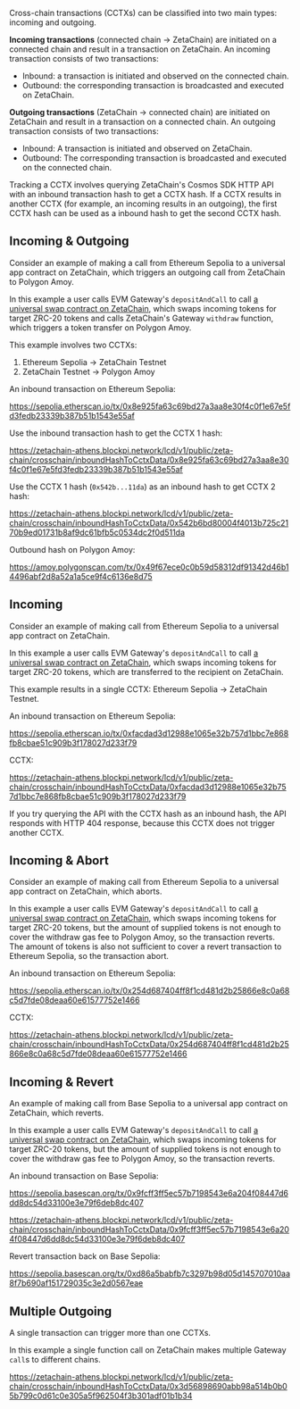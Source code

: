 Cross-chain transactions (CCTXs) can be classified into two main types: incoming
and outgoing.

**Incoming transactions** (connected chain → ZetaChain) are initiated on a
connected chain and result in a transaction on ZetaChain. An incoming
transaction consists of two transactions:

- Inbound: a transaction is initiated and observed on the connected chain.
- Outbound: the corresponding transaction is broadcasted and executed on
  ZetaChain.

**Outgoing transactions** (ZetaChain → connected chain) are initiated on
ZetaChain and result in a transaction on a connected chain. An outgoing
transaction consists of two transactions:

- Inbound: A transaction is initiated and observed on ZetaChain.
- Outbound: The corresponding transaction is broadcasted and executed on the
  connected chain.

Tracking a CCTX involves querying ZetaChain's Cosmos SDK HTTP API with an
inbound transaction hash to get a CCTX hash. If a CCTX results in another CCTX
(for example, an incoming results in an outgoing), the first CCTX hash can be
used as a inbound hash to get the second CCTX hash.

## Incoming & Outgoing

Consider an example of making a call from Ethereum Sepolia to a universal app
contract on ZetaChain, which triggers an outgoing call from ZetaChain to Polygon
Amoy.

In this example a user calls EVM Gateway's `depositAndCall` to call [a universal
swap contract on ZetaChain](/developers/tutorials/swap), which swaps incoming
tokens for target ZRC-20 tokens and calls ZetaChain's Gateway `withdraw`
function, which triggers a token transfer on Polygon Amoy.

This example involves two CCTXs:

1. Ethereum Sepolia → ZetaChain Testnet
2. ZetaChain Testnet → Polygon Amoy

An inbound transaction on Ethereum Sepolia:

https://sepolia.etherscan.io/tx/0x8e925fa63c69bd27a3aa8e30f4c0f1e67e5fd3fedb23339b387b51b1543e55af

Use the inbound transaction hash to get the CCTX 1 hash:

https://zetachain-athens.blockpi.network/lcd/v1/public/zeta-chain/crosschain/inboundHashToCctxData/0x8e925fa63c69bd27a3aa8e30f4c0f1e67e5fd3fedb23339b387b51b1543e55af

Use the CCTX 1 hash (`0x542b...11da`) as an inbound hash to get CCTX 2 hash:

https://zetachain-athens.blockpi.network/lcd/v1/public/zeta-chain/crosschain/inboundHashToCctxData/0x542b6bd80004f4013b725c2170b9ed01731b8af9dc61bfb5c0534dc2f0d511da

Outbound hash on Polygon Amoy:

https://amoy.polygonscan.com/tx/0x49f67ece0c0b59d58312df91342d46b14496abf2d8a52a1a5ce9f4c6136e8d75

## Incoming

Consider an example of making call from Ethereum Sepolia to a universal app
contract on ZetaChain.

In this example a user calls EVM Gateway's `depositAndCall` to call [a universal
swap contract on ZetaChain](/developers/tutorials/swap), which swaps incoming
tokens for target ZRC-20 tokens, which are transferred to the recipient on
ZetaChain.

This example results in a single CCTX: Ethereum Sepolia → ZetaChain Testnet.

An inbound transaction on Ethereum Sepolia:

https://sepolia.etherscan.io/tx/0xfacdad3d12988e1065e32b757d1bbc7e868fb8cbae51c909b3f178027d233f79

CCTX:

https://zetachain-athens.blockpi.network/lcd/v1/public/zeta-chain/crosschain/inboundHashToCctxData/0xfacdad3d12988e1065e32b757d1bbc7e868fb8cbae51c909b3f178027d233f79

If you try querying the API with the CCTX hash as an inbound hash, the API
responds with HTTP 404 response, because this CCTX does not trigger another
CCTX.

## Incoming & Abort

Consider an example of making call from Ethereum Sepolia to a universal app
contract on ZetaChain, which aborts.

In this example a user calls EVM Gateway's `depositAndCall` to call [a universal
swap contract on ZetaChain](/developers/tutorials/swap), which swaps incoming
tokens for target ZRC-20 tokens, but the amount of supplied tokens is not enough
to cover the withdraw gas fee to Polygon Amoy, so the transaction reverts. The
amount of tokens is also not sufficient to cover a revert transaction to
Ethereum Sepolia, so the transaction abort.

An inbound transaction on Ethereum Sepolia:

https://sepolia.etherscan.io/tx/0x254d687404ff8f1cd481d2b25866e8c0a68c5d7fde08deaa60e61577752e1466

CCTX:

https://zetachain-athens.blockpi.network/lcd/v1/public/zeta-chain/crosschain/inboundHashToCctxData/0x254d687404ff8f1cd481d2b25866e8c0a68c5d7fde08deaa60e61577752e1466

## Incoming & Revert

An example of making call from Base Sepolia to a universal app contract on
ZetaChain, which reverts.

In this example a user calls EVM Gateway's `depositAndCall` to call [a universal
swap contract on ZetaChain](/developers/tutorials/swap), which swaps incoming
tokens for target ZRC-20 tokens, but the amount of supplied tokens is not enough
to cover the withdraw gas fee to Polygon Amoy, so the transaction reverts.

An inbound transaction on Base Sepolia:

https://sepolia.basescan.org/tx/0x9fcff3ff5ec57b7198543e6a204f08447d6dd8dc54d33100e3e79f6deb8dc407

https://zetachain-athens.blockpi.network/lcd/v1/public/zeta-chain/crosschain/inboundHashToCctxData/0x9fcff3ff5ec57b7198543e6a204f08447d6dd8dc54d33100e3e79f6deb8dc407

Revert transaction back on Base Sepolia:

https://sepolia.basescan.org/tx/0xd86a5babfb7c3297b98d05d145707010aa8f7b690af151729035c3e2d0567eae

## Multiple Outgoing

A single transaction can trigger more than one CCTXs.

In this example a single function call on ZetaChain makes multiple Gateway
`call`s to different chains.

https://zetachain-athens.blockpi.network/lcd/v1/public/zeta-chain/crosschain/inboundHashToCctxData/0x3d56898690abb98a514b0b05b799c0d61c0e305a5f962504f3b301adf01b1b34
